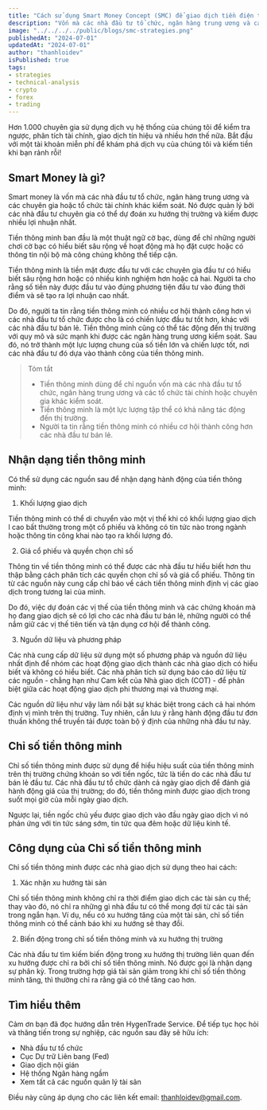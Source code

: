 ```yaml
---
title: "Cách sử dụng Smart Money Concept (SMC) để giao dịch tiền điện tử forex"
description: "Vốn mà các nhà đầu tư tổ chức, ngân hàng trung ương và các chuyên gia hoặc tổ chức tài chính khác kiểm soát"
image: "../../../../public/blogs/smc-strategies.png"
publishedAt: "2024-07-01"
updatedAt: "2024-07-01"
author: "thanhloidev"
isPublished: true
tags:
- strategies
- technical-analysis
- crypto
- forex
- trading
---
```


Hơn 1.000 chuyên gia sử dụng dịch vụ hệ thống của chúng tôi để kiểm tra ngược, phân tích tài chính, giao dịch tín hiệu và nhiều hơn thế nữa. Bắt đầu với một tài khoản miễn phí để khám phá dịch vụ của chúng tôi và kiếm tiền khi bạn rảnh rỗi!

## Smart Money là gì?

Smart money là vốn mà các nhà đầu tư tổ chức, ngân hàng trung ương và các chuyên gia hoặc tổ chức tài chính khác kiểm soát. Nó được quản lý bởi các nhà đầu tư chuyên gia có thể dự đoán xu hướng thị trường và kiếm được nhiều lợi nhuận nhất.

Tiền thông minh ban đầu là một thuật ngữ cờ bạc, dùng để chỉ những người chơi cờ bạc có hiểu biết sâu rộng về hoạt động mà họ đặt cược hoặc có thông tin nội bộ mà công chúng không thể tiếp cận.

Tiền thông minh là tiền mặt được đầu tư với các chuyên gia đầu tư có hiểu biết sâu rộng hơn hoặc có nhiều kinh nghiệm hơn hoặc cả hai. Người ta cho rằng số tiền này được đầu tư vào đúng phương tiện đầu tư vào đúng thời điểm và sẽ tạo ra lợi nhuận cao nhất.

Do đó, người ta tin rằng tiền thông minh có nhiều cơ hội thành công hơn vì các nhà đầu tư tổ chức được cho là có chiến lược đầu tư tốt hơn, khác với các nhà đầu tư bán lẻ. Tiền thông minh cũng có thể tác động đến thị trường với quy mô và sức mạnh khi được các ngân hàng trung ương kiểm soát. Sau đó, nó trở thành một lực lượng chung của số tiền lớn và chiến lược tốt, nơi các nhà đầu tư đó dựa vào thành công của tiền thông minh.

> Tóm tắt
>- Tiền thông minh dùng để chỉ nguồn vốn mà các nhà đầu tư tổ chức, ngân hàng trung ương và các tổ chức tài chính hoặc chuyên gia khác kiểm soát.
>- Tiền thông minh là một lực lượng tập thể có khả năng tác động đến thị trường.
>- Người ta tin rằng tiền thông minh có nhiều cơ hội thành công hơn các nhà đầu tư bán lẻ.

## Nhận dạng tiền thông minh
Có thể sử dụng các nguồn sau để nhận dạng hành động của tiền thông minh:

1. Khối lượng giao dịch

Tiền thông minh có thể di chuyển vào một vị thế khi có khối lượng giao dịch l cao bất thường trong một cổ phiếu và không có tin tức nào trong ngành hoặc thông tin công khai nào tạo ra khối lượng đó.

2. Giá cổ phiếu và quyền chọn chỉ số

Thông tin về tiền thông minh có thể được các nhà đầu tư hiểu biết hơn thu thập bằng cách phân tích các quyền chọn chỉ số và giá cổ phiếu. Thông tin từ các nguồn này cung cấp chỉ báo về cách tiền thông minh định vị các giao dịch trong tương lai của mình.

Do đó, việc dự đoán các vị thế của tiền thông minh và các chứng khoán mà họ đang giao dịch sẽ có lợi cho các nhà đầu tư bán lẻ, những người có thể nắm giữ các vị thế tiên tiến và tận dụng cơ hội để thành công.

3. Nguồn dữ liệu và phương pháp

Các nhà cung cấp dữ liệu sử dụng một số phương pháp và nguồn dữ liệu nhất định để nhóm các hoạt động giao dịch thành các nhà giao dịch có hiểu biết và không có hiểu biết. Các nhà phân tích sử dụng báo cáo dữ liệu từ các nguồn - chẳng hạn như Cam kết của Nhà giao dịch (COT) - để phân biệt giữa các hoạt động giao dịch phi thương mại và thương mại.

Các nguồn dữ liệu như vậy làm nổi bật sự khác biệt trong cách cả hai nhóm định vị mình trên thị trường. Tuy nhiên, cần lưu ý rằng hành động đầu tư đơn thuần không thể truyền tải được toàn bộ ý định của những nhà đầu tư này.

## Chỉ số tiền thông minh
Chỉ số tiền thông minh được sử dụng để hiểu hiệu suất của tiền thông minh trên thị trường chứng khoán so với tiền ngốc, tức là tiền do các nhà đầu tư bán lẻ đầu tư. Các nhà đầu tư tổ chức dành cả ngày giao dịch để đánh giá hành động giá của thị trường; do đó, tiền thông minh được giao dịch trong suốt mọi giờ của mỗi ngày giao dịch.

Ngược lại, tiền ngốc chủ yếu được giao dịch vào đầu ngày giao dịch vì nó phản ứng với tin tức sáng sớm, tin tức qua đêm hoặc dữ liệu kinh tế.

## Công dụng của Chỉ số tiền thông minh

Chỉ số tiền thông minh được các nhà giao dịch sử dụng theo hai cách:

1. Xác nhận xu hướng tài sản

Chỉ số tiền thông minh không chỉ ra thời điểm giao dịch các tài sản cụ thể; thay vào đó, nó chỉ ra những gì nhà đầu tư có thể mong đợi từ các tài sản trong ngắn hạn. Ví dụ, nếu có xu hướng tăng của một tài sản, chỉ số tiền thông minh có thể cảnh báo khi xu hướng sẽ thay đổi.

2. Biến động trong chỉ số tiền thông minh và xu hướng thị trường

Các nhà đầu tư tìm kiếm biến động trong xu hướng thị trường liên quan đến xu hướng được chỉ ra bởi chỉ số tiền thông minh. Nó được gọi là nhận dạng sự phân kỳ. Trong trường hợp giá tài sản giảm trong khi chỉ số tiền thông minh tăng, thì thường chỉ ra rằng giá có thể tăng cao hơn.

## Tìm hiểu thêm

Cảm ơn bạn đã đọc hướng dẫn trên HygenTrade Service. Để tiếp tục học hỏi và thăng tiến trong sự nghiệp, các nguồn sau đây sẽ hữu ích:

- Nhà đầu tư tổ chức
- Cục Dự trữ Liên bang (Fed)
- Giao dịch nội gián
- Hệ thống Ngân hàng ngầm
- Xem tất cả các nguồn quản lý tài sản

Điều này cũng áp dụng cho các liên kết email: thanhloidev@gmail.com.